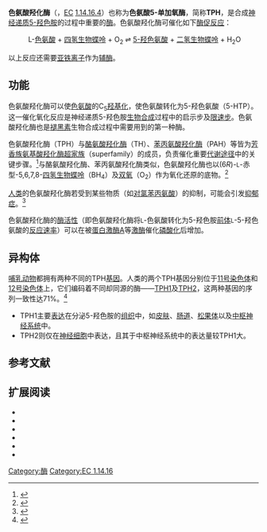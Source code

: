 {{enzyme
| Name = 色氨酸5-单加氧酶
| Systematic_name = <small>L</small>-tryptophan,tetrahydrobiopterin:oxygen oxidoreductase (5-hydroxylating)
| EC_number = 1.14.16.4
| Acronym = TPH
| Other_names = <small>L</small>-tryptophan hydroxylase; indoleacetic acid-5-hydroxylase; tryptophan 5-hydroxylase; tryptophan hydroxylase
| CAS_number = 9037-21-2
| IUBMB_EC_number = 1/14/16/4
| GO_code = 0004510
| image = 
| width = 
| caption = 
}}
{{protein
| Name = 色氨酸羟化酶1（色氨酸5-单加氧酶）
| caption = 
| image = 
| width = 
| HGNCid = 12008
| Symbol = [[TPH1|TPH1]]
| AltSymbols = TPRH, TPH
| EntrezGene = 7166
| OMIM = 191060
| RefSeq = NM_004179
| UniProt = P17752
| PDB = 1MLW
| ECnumber = 1.14.16.4
| Chromosome = 11
| Arm = p
| Band = 15.3
| LocusSupplementaryData = -p14
}}
{{protein
| Name = 色氨酸羟化酶2
| caption = 
| image = 
| width = 
| HGNCid = 20692
| Symbol = [[TPH2|TPH2]]
| AltSymbols = 
| EntrezGene = 121278
| OMIM = 607478
| RefSeq = NM_173353
| UniProt = Q8IWU9
| PDB = 
| ECnumber = 
| Chromosome = 12
| Arm = q
| Band = 15
| LocusSupplementaryData = 
}}

'''色氨酸羟化酶'''（{{lang-en|Tryptophan hydroxylase}}，[[EC编号|EC]] [http://enzyme.expasy.org/EC/1.14.16.4 1.14.16.4]）也称为'''色氨酸5-单加氧酶'''，简称'''TPH'''，是合成[[神经递质|神经递质]][[5-羟色胺|5-羟色胺]]的过程中重要的[[酶|酶]]。色氨酸羟化酶可催化如下[[酶促反应|酶促反应]]：

: L-[[色氨酸|色氨酸]] + [[四氢生物蝶呤|四氢生物蝶呤]] + O<sub>2</sub> <math>\rightleftharpoons</math> [[5-羟色氨酸|5-羟色氨酸]] + [[二氢生物蝶呤|二氢生物蝶呤]] + H<sub>2</sub>O

以上反应还需要[[亚铁离子|亚铁离子]]作为[[辅酶|辅酶]]。

== 功能 ==
{{stack|
{{Enzymatic Reaction
|foward_enzyme=色氨酸羟化酶
|reverse_enzyme=
|substrate=[[色氨酸|色氨酸]]
|product=[[5-羟色氨酸|5-羟色氨酸]]
|reaction_direction_(forward/reversible/reverse)=forward
|minor_foward_substrate(s)=O<sub>2</sub><br />[[四氢生物蝶呤|BH<sub>4</sub>]]
|minor_foward_product(s)=H<sub>2</sub>O<br />BH<sub>2</sub>
|minor_reverse_substrate(s)=
|minor_reverse_product(s)=
|substrate_image=Tryptophan_simple.png
|substrate_image_size=120px
|product_image=5-hydroxytryptophan.png
|product_image_size=120px
}}
}}
色氨酸羟化酶可以使[[色氨酸|色氨酸]]的C<sub>5</sub>[[羟基化|羟基化]]，使色氨酸转化为5-羟色氨酸（5-HTP）。这一催化氧化反应是神经递质5-羟色胺[[生物合成|生物合成]]过程中的启示步及[[限速步|限速步]]。色氨酸羟化酶也是[[褪黑素|褪黑素]]生物合成过程中需要用到的第一种酶。 

色氨酸羟化酶（TPH）与[[酪氨酸羟化酶|酪氨酸羟化酶]]（TH）、[[苯丙氨酸羟化酶|苯丙氨酸羟化酶]]（PAH）等皆为[[芳香族氨基酸羟化酶|芳香族氨基酸羟化酶]][[超家族|超家族]]（superfamily）的成员，负责催化重要[[代谢途径|代谢途径]]中的关键步骤。<ref name="pmid11747434">{{cite journal | author = McKinney J, Teigen K, Frøystein NA, Salaün C, Knappskog PM, Haavik J, Martínez A | title = Conformation of the substrate and pterin cofactor bound to human tryptophan hydroxylase. Important role of Phe313 in substrate specificity | journal = Biochemistry | volume = 40 | issue = 51 | pages = 15591–601 | pmid = 11747434 | doi = 10.1021/bi015722x | url = http://www.bh4.org/pdf/mckinney.pdf | date = December 2001 | deadurl = yes | archiveurl = https://web.archive.org/web/20081217045622/http://www.bh4.org/pdf/mckinney.pdf | archivedate = 2008-12-17 }}</ref>与酪氨酸羟化酶、苯丙氨酸羟化酶类似，色氨酸羟化酶也以(6''R'')-<small>L</small>-赤型-5,6,7,8-[[四氢生物蝶呤|四氢生物蝶呤]]（BH<sub>4</sub>）及[[双氧|双氧]]（O<sub>2</sub>）作为氧化还原的底物。<ref name="urlBH4 Databases">{{cite web| url =http://www.bh4.org/BH4_Deficiency_Biochemistry.asp| title =tetrahydrobiopterin| author =| authorlink =| coauthors =| year =2005| format =| work =BH4 Databases| publisher =BH4.org| pages =| language =| archiveurl =https://web.archive.org/web/20061206195735/http://bh4.org/BH4_Deficiency_Biochemistry.asp| archivedate =2006-12-06| quote =| accessdate =| deadurl =yes}}</ref>

[[人类|人类]]的色氨酸羟化酶若受到某些物质（如[[对氯苯丙氨酸|对氯苯丙氨酸]]）的抑制，可能会引发[[抑郁症|抑郁症]]。<ref name="pmid12379098">{{cite journal | author = Wang L, Erlandsen H, Haavik J, Knappskog PM, Stevens RC | title = Three-dimensional structure of human tryptophan hydroxylase and its implications for the biosynthesis of the neurotransmitters serotonin and melatonin | journal = Biochemistry | volume = 41 | issue = 42 | pages = 12569–74 | pmid = 12379098 | doi = 10.1021/bi026561f | url =  |date=October 2002}}</ref>

色氨酸羟化酶的[[酶活性|酶活性]]（即色氨酸羟化酶将<small>L</small>-色氨酸转化为5-羟色胺[[前体|前体]]<small>L</small>-5-羟色氨酸的[[反应速率|反应速率]]）可以在被[[蛋白激酶A|蛋白激酶A]]等[[激酶|激酶]]催化[[磷酸化|磷酸化]]后增加。

== 异构体 ==
[[哺乳动物|哺乳动物]]都拥有两种不同的TPH[[基因|基因]]。人类的两个TPH基因分别位于[[11号染色体_(人类)|11号染色体]]和[[12号染色体_(人类)|12号染色体]]上，它们编码着不同却同源的酶——[[TPH1|TPH1]]及[[TPH2|TPH2]]，这两种基因的序列一致性达71%。<ref name="pmid14563478">{{cite journal | author = Walther DJ, Bader M | title = A unique central tryptophan hydroxylase isoform | journal = Biochem. Pharmacol. | volume = 66 | issue = 9 | pages = 1673–80 | pmid = 14563478 | doi = 10.1016/S0006-2952(03)00556-2| url =  |date=November 2003}}</ref>

*TPH1主要[[基因表达|表达]]在分泌5-羟色胺的[[组织_(生物学)|组织]]中，如[[皮肤|皮肤]]、[[肠_(解剖学)|肠道]]、[[松果体|松果体]]以及[[中枢神经系统|中枢神经系统]]中。
*TPH2则仅在[[神经细胞|神经细胞]]中表达，且其于中枢神经系统中的表达量较TPH1大。

== 参考文献 ==
<references/>

== 扩展阅读 ==
{{refbegin | 2}}
* {{cite journal | author = Friedman PA, Kappelman AH, Kaufman S | year = 1972 | title = Partial purification and characterization of tryptophan hydroxylase from rabbit hindbrain | journal = J. Biol. Chem.  | volume = 247 | pages = 4165–73  | pmid = 4402511 | issue = 13 }}
* {{cite journal | author = Hamon M, Bourgoin S, Artaud F, Glowinski J | year = 1979 | title = The role of intraneuronal 5-HT and of tryptophan hydroxylase activation in the control of 5-HT synthesis in rat brain slices incubated in K+-enriched medium | journal = J. Neurochem.  | volume = 33 | pages = 1031–42  | pmid = 315449 | doi = 10.1111/j.1471-4159.1979.tb05239.x | issue = 5 }}
* {{cite journal | author = Ichiyama A, Nakamura S, Nishizuka Y, Hayaishi O | year = 1970 | title = Enzymic studies on the biosynthesis of serotonin in mammalian brain | journal = J. Biol. Chem.  | volume = 245 | pages = 1699–709  | pmid = 5309585 | issue = 7 }}
* {{cite journal | author = Jequier E, Robinson DS, Lovenberg W, Sjoerdsma A | year = 1969 | title = Further studies on tryptophan hydroxylase in rat brainstem and beef pineal | journal = Biochem. Pharmacol.  | volume = 18 | pages = 1071–81  | pmid = 5789774 | doi = 10.1016/0006-2952(69)90111-7 | issue = 5 }}
* {{cite journal | author = Wang L, Erlandsen H, Haavik J, Knappskog PM, Stevens RC | year = 2002 | title = Three-dimensional structure of human tryptophan hydroxylase and its implications for the biosynthesis of the neurotransmitters serotonin and melatonin | journal = Biochemistry.  | volume = 41 | pages = 12569–74  | pmid = 12379098 | doi = 10.1021/bi026561f | issue = 42 }}
* {{cite journal | author = Windahl MS, Petersen CR, Christensen, HEM, Harris P | year = 2008 | title = Crystal Structure of Tryptophan Hydroxylase with Bound Amino Acid Substrate | journal = Biochemistry.  | volume = 47 | pages = 12087–94  | pmid = 18937498 | doi = 10.1021/bi8015263 | issue = 46}}
{{refend}}


{{双加氧酶}}
{{神经递质代谢酶类}}

[[Category:酶|Category:酶]]
[[Category:EC_1.14.16|Category:EC 1.14.16]]